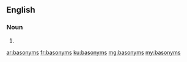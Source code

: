 ==English==

===Noun===
{{head|en|plural}}

# {{plural of|basonym|lang=en}}

[[ar:basonyms]]
[[fr:basonyms]]
[[ku:basonyms]]
[[mg:basonyms]]
[[my:basonyms]]